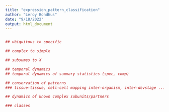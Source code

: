 ```yaml
---
title: "expression_pattern_classification"
author: "Leroy Bondhus"
date: "9/18/2022"
output: html_document
---
```


```r

```

```r

## ubiquitous to specific

## complex to simple

## subsumes to X 

## temporal dynamics 
## temporal dynamics of summary statistics (spec, comp)

## conservation of patterns
### tissue-tissue, cell-cell mapping inter-organism, inter-devstage ...

## dynamics of known complex subunits/partners

```

```r

### classes


```
